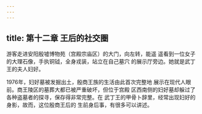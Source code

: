 ```yaml
---
---
---
```

title: 第十二章 王后的社交圈
---



游客走进安阳殷墟博物苑（宫殿宗庙区）的大门，向左转，能遥 遥看到一位女子的大理石像，手执铜钺，全身戎装，站立在自己墓穴 的展示厅旁边。她就是武丁王的夫人妇好。

1976年，妇好墓被发掘出土，殷商王族的生活由此首次完整地 展示在现代人眼前。商王陵区的墓葬大都已被严重破坏，但位于宫殿 区西南侧的妇好墓却躲过了各种盗墓者的探寻，保存得非常完整。在 武丁王的甲骨卜辞里，经常出现妇好的身影，故而，这位殷商王后的 生前身后事，有很多可以讲述。